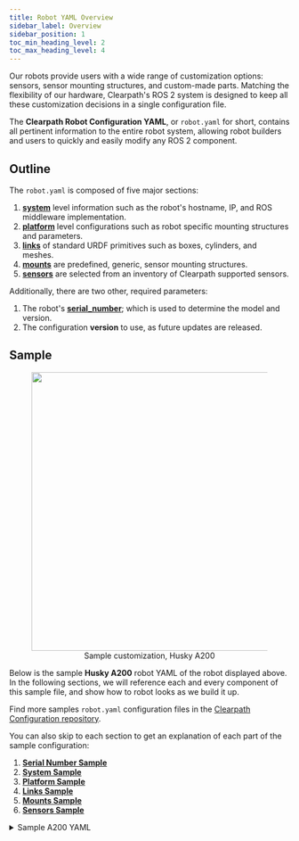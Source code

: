 ```yaml
---
title: Robot YAML Overview
sidebar_label: Overview
sidebar_position: 1
toc_min_heading_level: 2
toc_max_heading_level: 4
---
```


Our robots provide users with a wide range of customization options: sensors, sensor mounting structures, and custom-made parts. Matching the flexibility of our hardware, Clearpath's ROS 2 system is designed to keep all these customization decisions in a single configuration file.

The **Clearpath Robot Configuration YAML**, or `robot.yaml` for short, contains all pertinent information to the entire robot system, allowing robot builders and users to quickly and easily modify any ROS 2 component.

## Outline

The `robot.yaml` is composed of five major sections:
1. [**system**](./system.mdx) level information such as the robot's hostname, IP, and ROS middleware implementation.
2. [**platform**](./platform.mdx) level configurations such as robot specific mounting structures and parameters.
3. [**links**](./links.mdx) of standard URDF primitives such as boxes, cylinders, and meshes.
4. [**mounts**](./mounts.mdx) are predefined, generic, sensor mounting structures.
5. [**sensors**](./sensors.mdx) are selected from an inventory of Clearpath supported sensors.

Additionally, there are two other, required parameters:

1. The robot's [**serial_number**](./serial.mdx); which is used to determine the model and version.
2. The configuration **version** to use, as future updates are released.

## Sample

<center>
  <figure>
    <img
      src={require("../img/husky_sample.png").default}
      width="500"
    />
    <figcaption>Sample customization, Husky A200</figcaption>
  </figure>
</center>

Below is the sample **Husky A200** robot YAML of the robot displayed above. In the following sections, we will reference each and every component of this sample file, and show how to robot looks as we build it up.

Find more samples `robot.yaml` configuration files in the [Clearpath Configuration repository](https://github.com/clearpathrobotics/clearpath_config/).

You can also skip to each section to get an explanation of each part of the sample configuration:

1. [**Serial Number Sample**](./serial.mdx#sample)
2. [**System Sample**](./system.mdx#sample)
3. [**Platform Sample**](./platform.mdx#sample)
4. [**Links Sample**](./links.mdx#sample)
5. [**Mounts Sample**](./mounts.mdx#sample)
6. [**Sensors Sample**](./sensors.mdx#sample)

<details><summary>Sample A200 YAML</summary>
<p>

```yaml
serial_number: a200-0000
version: 0
system:
  hosts:
    self: cpr-a200-0000
    platform:
      cpr-a200-0000: 192.168.131.1
    onboard: {}
    remote: {}
  ros2:
    username: administrator
    namespace: a200_0000
    domain_id: 0
    rmw_implementation: rmw_fastrtps_cpp
    workspaces: []
platform:
  controller: ps4
  attachments:
    - name: front_bumper
      type: a200.bumper
      model: default
      parent: front_bumper_mount
      xyz: [0.0, 0.0, 0.0]
      rpy: [0.0, 0.0, 0.0]
      enabled: true
      extension: 0.0
    - name: rear_bumper
      type: a200.bumper
      model: default
      parent: rear_bumper_mount
      xyz: [0.0, 0.0, 0.0]
      rpy: [0.0, 0.0, 0.0]
      enabled: true
      extension: 0.0
    - name: top_plate
      type: a200.top_plate
      model: pacs
      parent: mid_mount
      xyz: [0.0, 0.0, 0.0]
      rpy: [0.0, 0.0, 0.0]
      enabled: true
    - name: sensor_arch
      type: a200.sensor_arch
      model: sensor_arch_300
      parent: mid_mount
      xyz: [0.0, 0.0, 0.0]
      rpy: [0.0, 0.0, 0.0]
      enabled: true
  extras:
    urdf: {}
links:
  box:
    - name: user_bay_cover
      parent: top_plate_link
      xyz: [0.0, 0.0, 0.00735]
      rpy: [0.0, 0.0, 0.0]
      size: [0.4, 0.4, 0.002]
  cylinder: []
  frame: []
  mesh: []
  sphere: []
mounts:
  bracket:
    - parent: top_plate_mount_d1
      xyz: [0.0, 0.0, 0.0]
      rpy: [0.0, 0.0, 0.0]
      model: horizontal
  fath_pivot:
    - parent: sensor_arch_mount
      xyz: [0.0, 0.0, -0.021]
      rpy: [3.1415, 0.0, 0.0]
      angle: 0.0
  riser: []
  sick: []
  post: []
  disk: []
sensors:
  camera:
    - model: intel_realsense
      urdf_enabled: true
      launch_enabled: true
      parent: fath_pivot_0_mount
      xyz: [0.0, 0.0, 0.0]
      rpy: [0.0, 0.0, 0.0]
      ros_parameters:
        camera:
          camera_name: camera_0
          device_type: d435
          serial_no: '0'
          enable_color: true
          rgb_camera.profile: 640,480,30
          enable_depth: true
          depth_module.profile: 640,480,30
          pointcloud.enable: true
  gps: []
  imu: []
  lidar2d:
    - model: hokuyo_ust
      urdf_enabled: true
      launch_enabled: true
      parent: bracket_0_mount
      xyz: [0.0, 0.0, 0.0]
      rpy: [0.0, 0.0, 0.0]
      ros_parameters:
        urg_node:
          laser_frame_id: lidar2d_0_laser
          ip_address: 192.168.131.20
          ip_port: 10940
          angle_min: -2.356
          angle_max: 2.356
  lidar3d:
    - model: velodyne_lidar
      urdf_enabled: true
      launch_enabled: true
      parent: sensor_arch_mount
      xyz: [0.0, 0.0, 0.0]
      rpy: [0.0, 0.0, 0.0]
      ros_parameters:
        velodyne_driver_node:
          frame_id: lidar3d_0_laser
          device_ip: 192.168.131.25
          port: 2368
          model: VLP16
        velodyne_transform_node:
          model: VLP16
          fixed_frame: lidar3d_0_laser
          target_frame: lidar3d_0_laser
```

</p>
</details>
